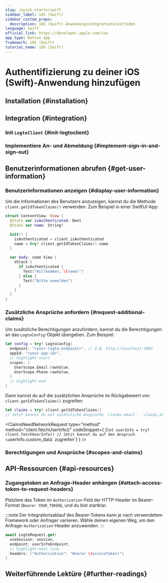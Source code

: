 ```yaml
---
slug: /quick-starts/swift
sidebar_label: iOS (Swift)
sidebar_custom_props:
  description: iOS (Swift) Anwendungsintegrationsleitfaden.
language: swift
official_link: https://developer.apple.com/ios
app_type: Native app
framework: iOS (Swift)
tutorial_name: iOS (Swift)
---
```





# Authentifizierung zu deiner iOS (Swift)-Anwendung hinzufügen

<AppNote type="Native app" />

## Installation \{#installation}

<AddSdk />

## Integration \{#integration}

### Init `LogtoClient` \{#init-logtoclient}

<InitClient />

### Implementiere An- und Abmeldung \{#implement-sign-in-and-sign-out}

<ImplementSignInAndSignOut />

<Checkpoint />

## Benutzerinformationen abrufen \{#get-user-information}

### Benutzerinformationen anzeigen \{#display-user-information}

Um die Informationen des Benutzers anzuzeigen, kannst du die Methode `client.getIdTokenClaims()` verwenden. Zum Beispiel in einer SwiftUI-App:

```swift title="ContentView.swift"
struct ContentView: View {
  @State var isAuthenticated: Bool
  @State var name: String?

  init() {
    isAuthenticated = client.isAuthenticated
    name = try? client.getIdTokenClaims().name
  }

  var body: some View {
    VStack {
      if isAuthenticated {
        Text("Willkommen, \(name)")
      } else {
        Text("Bitte anmelden")
      }
    }
  }
}
```

### Zusätzliche Ansprüche anfordern \{#request-additional-claims}

<FindUserInfoMissing method="client.getIdTokenClaims()" />

<ScopesAndClaimsIntroduction />

Um zusätzliche Berechtigungen anzufordern, kannst du die Berechtigungen an das `LogtoConfig`-Objekt übergeben. Zum Beispiel:

```swift title="ContentView.swift"
let config = try? LogtoConfig(
  endpoint: "<your-logto-endpoint>", // Z.B. http://localhost:3001
  appId: "<your-app-id>",
  // highlight-start
  scopes: [
    UserScope.Email.rawValue,
    UserScope.Phone.rawValue,
  ]
  // highlight-end
)
```

Dann kannst du auf die zusätzlichen Ansprüche im Rückgabewert von `client.getIdTokenClaims()` zugreifen:

```swift
let claims = try? client.getIdTokenClaims()
// Jetzt kannst du auf zusätzliche Ansprüche `claims.email`, `claims.phone` usw. zugreifen.
```

<ClaimsNeedNetworkRequest
  type="method"
  method="client.fetchUserInfo()"
  codeSnippet={
    <CodeBlock language="swift">{`let userInfo = try? client.fetchUserInfo()
// Jetzt kannst du auf den Anspruch \`userInfo.custom_data\` zugreifen`}</CodeBlock>
  }
/>

### Berechtigungen und Ansprüche \{#scopes-and-claims}

<ScopesAndClaims />

## API-Ressourcen \{#api-resources}

<ApiResources />

### Zugangstoken an Anfrage-Header anhängen \{#attach-access-token-to-request-headers}

Platziere das Token im `Authorization`-Feld der HTTP-Header im Bearer-Format (`Bearer YOUR_TOKEN`), und du bist startklar.

:::note
Der Integrationsablauf des Bearer-Tokens kann je nach verwendetem Framework oder Anfrager variieren. Wähle deinen eigenen Weg, um den Anfrage-`Authorization`-Header anzuwenden.
:::

```swift
await LogtoRequest.get(
  useSession: session,
  endpoint: userInfoEndpoint,
  // highlight-next-line
  headers: ["Authorization": "Bearer \(accessToken)"]
)
```

## Weiterführende Lektüre \{#further-readings}

<FurtherReadings />
